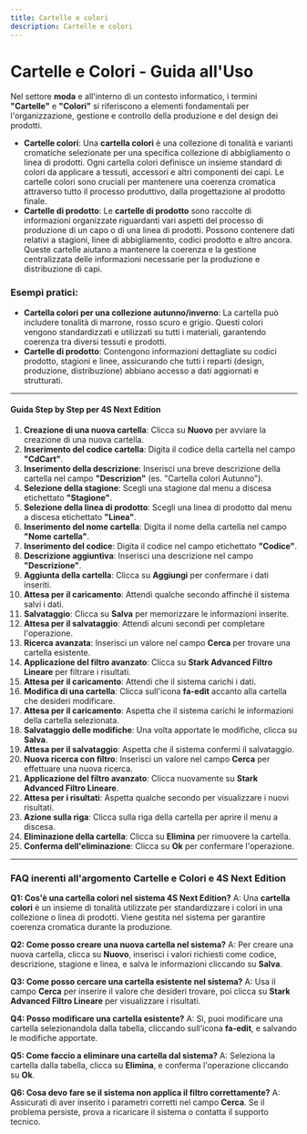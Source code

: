 ```yaml
---
title: Cartelle e colori
description: Cartelle e colori
---
```


# Cartelle e Colori - Guida all'Uso

Nel settore **moda** e all'interno di un contesto informatico, i termini **"Cartelle"** e **"Colori"** si riferiscono a elementi fondamentali per l'organizzazione, gestione e controllo della produzione e del design dei prodotti.

* **Cartelle colori**: Una **cartella colori** è una collezione di tonalità e varianti cromatiche selezionate per una specifica collezione di abbigliamento o linea di prodotti. Ogni cartella colori definisce un insieme standard di colori da applicare a tessuti, accessori e altri componenti dei capi. Le cartelle colori sono cruciali per mantenere una coerenza cromatica attraverso tutto il processo produttivo, dalla progettazione al prodotto finale.
* **Cartelle di prodotto**: Le **cartelle di prodotto** sono raccolte di informazioni organizzate riguardanti vari aspetti del processo di produzione di un capo o di una linea di prodotti. Possono contenere dati relativi a stagioni, linee di abbigliamento, codici prodotto e altro ancora. Queste cartelle aiutano a mantenere la coerenza e la gestione centralizzata delle informazioni necessarie per la produzione e distribuzione di capi.

### Esempi pratici:

* **Cartella colori per una collezione autunno/inverno**: La cartella può includere tonalità di marrone, rosso scuro e grigio. Questi colori vengono standardizzati e utilizzati su tutti i materiali, garantendo coerenza tra diversi tessuti e prodotti.
* **Cartelle di prodotto**: Contengono informazioni dettagliate su codici prodotto, stagioni e linee, assicurando che tutti i reparti (design, produzione, distribuzione) abbiano accesso a dati aggiornati e strutturati.

***

#### Guida Step by Step per 4S Next Edition

1. **Creazione di una nuova cartella**: Clicca su **Nuovo** per avviare la creazione di una nuova cartella.
2. **Inserimento del codice cartella**: Digita il codice della cartella nel campo **"CdCart"**.
3. **Inserimento della descrizione**: Inserisci una breve descrizione della cartella nel campo **"Descrizion"** (es. "Cartella colori Autunno").
4. **Selezione della stagione**: Scegli una stagione dal menu a discesa etichettato **"Stagione"**.
5. **Selezione della linea di prodotto**: Scegli una linea di prodotto dal menu a discesa etichettato **"Linea"**.
6. **Inserimento del nome cartella**: Digita il nome della cartella nel campo **"Nome cartella"**.
7. **Inserimento del codice**: Digita il codice nel campo etichettato **"Codice"**.
8. **Descrizione aggiuntiva**: Inserisci una descrizione nel campo **"Descrizione"**.
9. **Aggiunta della cartella**: Clicca su **Aggiungi** per confermare i dati inseriti.
10. **Attesa per il caricamento**: Attendi qualche secondo affinché il sistema salvi i dati.
11. **Salvataggio**: Clicca su **Salva** per memorizzare le informazioni inserite.
12. **Attesa per il salvataggio**: Attendi alcuni secondi per completare l'operazione.
13. **Ricerca avanzata**: Inserisci un valore nel campo **Cerca** per trovare una cartella esistente.
14. **Applicazione del filtro avanzato**: Clicca su **Stark Advanced Filtro Lineare** per filtrare i risultati.
15. **Attesa per il caricamento**: Attendi che il sistema carichi i dati.
16. **Modifica di una cartella**: Clicca sull'icona **fa-edit** accanto alla cartella che desideri modificare.
17. **Attesa per il caricamento**: Aspetta che il sistema carichi le informazioni della cartella selezionata.
18. **Salvataggio delle modifiche**: Una volta apportate le modifiche, clicca su **Salva**.
19. **Attesa per il salvataggio**: Aspetta che il sistema confermi il salvataggio.
20. **Nuova ricerca con filtro**: Inserisci un valore nel campo **Cerca** per effettuare una nuova ricerca.
21. **Applicazione del filtro avanzato**: Clicca nuovamente su **Stark Advanced Filtro Lineare**.
22. **Attesa per i risultati**: Aspetta qualche secondo per visualizzare i nuovi risultati.
23. **Azione sulla riga**: Clicca sulla riga della cartella per aprire il menu a discesa.
24. **Eliminazione della cartella**: Clicca su **Elimina** per rimuovere la cartella.
25. **Conferma dell'eliminazione**: Clicca su **Ok** per confermare l'operazione.

***

### FAQ inerenti all'argomento **Cartelle e Colori** e 4S Next Edition

**Q1: Cos'è una cartella colori nel sistema 4S Next Edition?**
A: Una **cartella colori** è un insieme di tonalità utilizzate per standardizzare i colori in una collezione o linea di prodotti. Viene gestita nel sistema per garantire coerenza cromatica durante la produzione.

**Q2: Come posso creare una nuova cartella nel sistema?**
A: Per creare una nuova cartella, clicca su **Nuovo**, inserisci i valori richiesti come codice, descrizione, stagione e linea, e salva le informazioni cliccando su **Salva**.

**Q3: Come posso cercare una cartella esistente nel sistema?**
A: Usa il campo **Cerca** per inserire il valore che desideri trovare, poi clicca su **Stark Advanced Filtro Lineare** per visualizzare i risultati.

**Q4: Posso modificare una cartella esistente?**
A: Sì, puoi modificare una cartella selezionandola dalla tabella, cliccando sull'icona **fa-edit**, e salvando le modifiche apportate.

**Q5: Come faccio a eliminare una cartella dal sistema?**
A: Seleziona la cartella dalla tabella, clicca su **Elimina**, e conferma l'operazione cliccando su **Ok**.

**Q6: Cosa devo fare se il sistema non applica il filtro correttamente?**
A: Assicurati di aver inserito i parametri corretti nel campo **Cerca**. Se il problema persiste, prova a ricaricare il sistema o contatta il supporto tecnico.